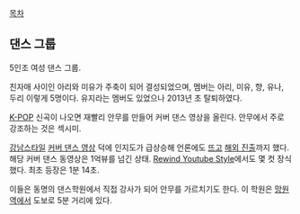 [[목차]]

== 댄스 그룹 ==
5인조 여성 댄스 그룹.

친자매 사이인 아리와 미유가 주축이 되어 결성되었으며, 멤버는 아리, 미유, 향, 유나, 두리 이렇게 5명이다. 유지라는 멤버도 있었으나 2013년 초 탈퇴하였다.

[[K-POP]] 신곡이 나오면 재빨리 안무를 만들어 커버 댄스 영상을 올린다. 안무에서 주로 강조하는 것은 섹시미.

[[강남스타일]] [http://www.youtube.com/watch?v=kpZhZAr1cQU 커버 댄스 영상] 덕에 인지도가 급상승해 언론에도 [http://xportsnews.hankyung.com/?ac=article_view&entry_id=274513 뜨고] [http://www.youtube.com/watch?v=_THSKqI9lwo 해외 진출]까지 했다. 해당 커버 댄스 동영상은 1억뷰를 넘긴 상태. [http://www.youtube.com/watch?v=iCkYw3cRwLo Rewind Youtube Style]에서도 몇 컷 장식했다. 최초 등장은 1분 14초.

이들은 동명의 댄스학원에서 직접 강사가 되어 안무를 가르치기도 한다. 이 학원은 [[망원역]]에서 도보로 5분 거리에 있다.
